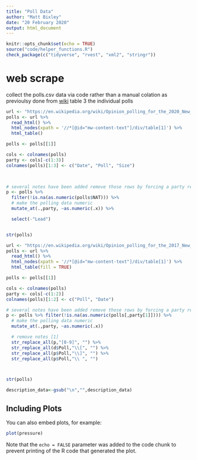 ```yaml
---
title: "Poll Data"
author: "Matt Bixley"
date: "20 February 2020"
output: html_document
---
```


```r
knitr::opts_chunk$set(echo = TRUE)
source("code/helper_functions.R")
check_package(c("tidyverse", "rvest", "xml2", "stringr"))

```

# web scrape
collect the polls.csv data via code rather than a manual colation as previoulsy done from [wiki](https://en.wikipedia.org/wiki/Opinion_polling_for_the_2020_New_Zealand_general_election) table 3 the individual polls



```r
url <- "https://en.wikipedia.org/wiki/Opinion_polling_for_the_2020_New_Zealand_general_election"
polls <- url %>% 
  read_html() %>% 
  html_nodes(xpath = '//*[@id="mw-content-text"]/div/table[1]') %>% 
  html_table()

polls <- polls[[1]]

cols <- colnames(polls)
party <- cols[-c(1:3)]
colnames(polls)[1:3] <- c("Date", "Poll", "Size")

    

# several notes have been added remove those rows by forcing a party results to numeric which returns NA for the comments
p <- polls %>% 
  filter(!is.na(as.numeric(polls$NAT))) %>% 
  # make the polling data numeric
  mutate_at(.,party, ~as.numeric(.x)) %>% 

  select(-"Lead")


str(polls)


```


```r
url <- "https://en.wikipedia.org/wiki/Opinion_polling_for_the_2017_New_Zealand_general_election"
polls <- url %>% 
  read_html() %>% 
  html_nodes(xpath = '//*[@id="mw-content-text"]/div/table[1]') %>% 
  html_table(fill = TRUE) 

polls <- polls[[1]]

cols <- colnames(polls)
party <- cols[-c(1:2)]
colnames(polls)[1:2] <- c("Poll", "Date")

# several notes have been added remove those rows by forcing a party results to numeric which returns NA for the comments
p <- polls %>% filter(!is.na(as.numeric(polls[,party[1]]))) %>% 
  # make the polling data numeric
  mutate_at(.,party, ~as.numeric(.x))

  # remove notes [1]
  str_replace_all(p,"[0-9]", "") %>% 
  str_replace_all(d$Poll,"\\[", "") %>% 
  str_replace_all(p$Poll,"\\]", "") %>% 
  str_replace_all(p$Poll,"\\ ", "")



str(polls)

description_data<-gsub("\n","",description_data)
```



## Including Plots

You can also embed plots, for example:

```r
plot(pressure)
```

Note that the `echo = FALSE` parameter was added to the code chunk to prevent printing of the R code that generated the plot.

